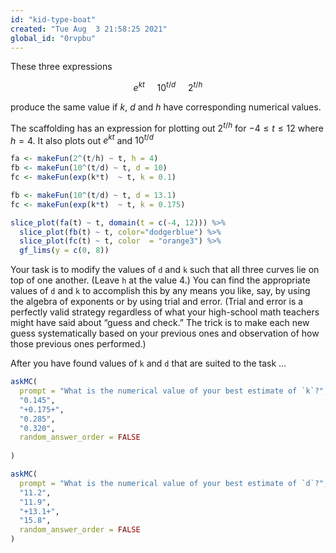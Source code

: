 ```yaml
---
id: "kid-type-boat"
created: "Tue Aug  3 21:58:25 2021"
global_id: "0rvpbu"
---
```


These three expressions 

$$e^{kt}\ \ \ \ \ 10^{t/d} \  \ \ \ \  2^{t/h}$$

produce the same value if $k$, $d$ and $h$ have corresponding numerical values.

::: {.scaffolding}
The scaffolding has an expression for plotting out  $2^{t/h}$ for $-4 \leq t \leq 12$ where $h = 4$. It also plots out $e^{kt}$ and $10^{t/d}$

```r
fa <- makeFun(2^(t/h) ~ t, h = 4)
fb <- makeFun(10^(t/d) ~ t, d = 10)
fc <- makeFun(exp(k*t)  ~ t, k = 0.1)

fb <- makeFun(10^(t/d) ~ t, d = 13.1)
fc <- makeFun(exp(k*t)  ~ t, k = 0.175)

slice_plot(fa(t) ~ t, domain(t = c(-4, 12))) %>%
  slice_plot(fb(t) ~ t, color="dodgerblue") %>%
  slice_plot(fc(t) ~ t, color  = "orange3") %>%
  gf_lims(y = c(0, 8))
```
:::

Your task is to modify the values of `d` and `k` such that all three curves lie on top of one another. (Leave `h` at the value 4.) You can find the appropriate values of `d` and `k` to accomplish this by any means you like, say, by using the algebra of exponents or by using trial and error. (Trial and error is a perfectly valid strategy regardless of what your high-school math teachers might have said about "guess and check." The trick is to make each new guess systematically based on your previous ones and observation of how those previous ones performed.)

After you have found values of `k` and `d` that are suited to the task ...

```r
askMC(
  prompt = "What is the numerical value of your best estimate of `k`?",
  "0.145",
  "+0.175+", 
  "0.285",
  "0.320",
  random_answer_order = FALSE
  
)
```

```r
askMC(
  prompt = "What is the numerical value of your best estimate of `d`?",
  "11.2",
  "11.9",
  "+13.1+", 
  "15.8",
  random_answer_order = FALSE
)
```
